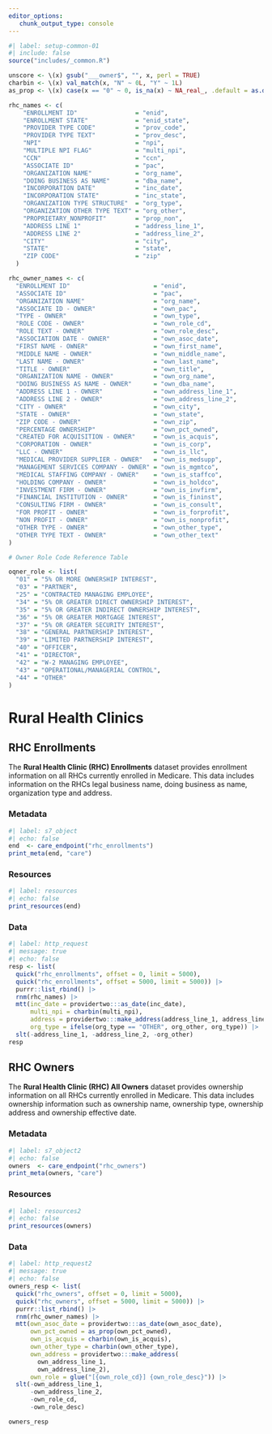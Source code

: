 ```yaml
---
editor_options: 
   chunk_output_type: console
---
```


```r
#| label: setup-common-01
#| include: false
source("includes/_common.R")

unscore <- \(x) gsub("___owner$", "", x, perl = TRUE)
charbin <- \(x) val_match(x, "N" ~ 0L, "Y" ~ 1L)
as_prop <- \(x) case(x == "0" ~ 0, is_na(x) ~ NA_real_, .default = as.double(x) / 100)

rhc_names <- c(
    "ENROLLMENT ID"                = "enid",
    "ENROLLMENT STATE"             = "enid_state",
    "PROVIDER TYPE CODE"           = "prov_code",
    "PROVIDER TYPE TEXT"           = "prov_desc",
    "NPI"                          = "npi",
    "MULTIPLE NPI FLAG"            = "multi_npi",
    "CCN"                          = "ccn",
    "ASSOCIATE ID"                 = "pac",
    "ORGANIZATION NAME"            = "org_name",
    "DOING BUSINESS AS NAME"       = "dba_name",
    "INCORPORATION DATE"           = "inc_date",
    "INCORPORATION STATE"          = "inc_state",
    "ORGANIZATION TYPE STRUCTURE"  = "org_type",
    "ORGANIZATION OTHER TYPE TEXT" = "org_other",
    "PROPRIETARY_NONPROFIT"        = "prop_non",
    "ADDRESS LINE 1"               = "address_line_1",
    "ADDRESS LINE 2"               = "address_line_2",
    "CITY"                         = "city",
    "STATE"                        = "state",
    "ZIP CODE"                     = "zip"
  )

rhc_owner_names <- c(
  "ENROLLMENT ID"                       = "enid",
  "ASSOCIATE ID"                        = "pac",
  "ORGANIZATION NAME"                   = "org_name",
  "ASSOCIATE ID - OWNER"                = "own_pac",
  "TYPE - OWNER"                        = "own_type",
  "ROLE CODE - OWNER"                   = "own_role_cd",
  "ROLE TEXT - OWNER"                   = "own_role_desc",
  "ASSOCIATION DATE - OWNER"            = "own_asoc_date",
  "FIRST NAME - OWNER"                  = "own_first_name",
  "MIDDLE NAME - OWNER"                 = "own_middle_name",
  "LAST NAME - OWNER"                   = "own_last_name",
  "TITLE - OWNER"                       = "own_title",
  "ORGANIZATION NAME - OWNER"           = "own_org_name",
  "DOING BUSINESS AS NAME - OWNER"      = "own_dba_name",
  "ADDRESS LINE 1 - OWNER"              = "own_address_line_1",
  "ADDRESS LINE 2 - OWNER"              = "own_address_line_2",
  "CITY - OWNER"                        = "own_city",
  "STATE - OWNER"                       = "own_state",
  "ZIP CODE - OWNER"                    = "own_zip",
  "PERCENTAGE OWNERSHIP"                = "own_pct_owned",
  "CREATED FOR ACQUISITION - OWNER"     = "own_is_acquis",
  "CORPORATION - OWNER"                 = "own_is_corp",
  "LLC - OWNER"                         = "own_is_llc",
  "MEDICAL PROVIDER SUPPLIER - OWNER"   = "own_is_medsupp",
  "MANAGEMENT SERVICES COMPANY - OWNER" = "own_is_mgmtco",
  "MEDICAL STAFFING COMPANY - OWNER"    = "own_is_staffco",
  "HOLDING COMPANY - OWNER"             = "own_is_holdco",
  "INVESTMENT FIRM - OWNER"             = "own_is_invfirm",
  "FINANCIAL INSTITUTION - OWNER"       = "own_is_fininst",
  "CONSULTING FIRM - OWNER"             = "own_is_consult",
  "FOR PROFIT - OWNER"                  = "own_is_forprofit",
  "NON PROFIT - OWNER"                  = "own_is_nonprofit",
  "OTHER TYPE - OWNER"                  = "own_other_type",
  "OTHER TYPE TEXT - OWNER"             = "own_other_text"
)

# Owner Role Code Reference Table

oqner_role <- list(
  "01" = "5% OR MORE OWNERSHIP INTEREST",
  "03" = "PARTNER",
  "25" = "CONTRACTED MANAGING EMPLOYEE",
  "34" = "5% OR GREATER DIRECT OWNERSHIP INTEREST",
  "35" = "5% OR GREATER INDIRECT OWNERSHIP INTEREST",
  "36" = "5% OR GREATER MORTGAGE INTEREST",
  "37" = "5% OR GREATER SECURITY INTEREST",
  "38" = "GENERAL PARTNERSHIP INTEREST",
  "39" = "LIMITED PARTNERSHIP INTEREST",
  "40" = "OFFICER",
  "41" = "DIRECTOR",
  "42" = "W-2 MANAGING EMPLOYEE",
  "43" = "OPERATIONAL/MANAGERIAL CONTROL",
  "44" = "OTHER"
)
```

# Rural Health Clinics {#sec-rhc}

## RHC Enrollments

The __Rural Health Clinic (RHC) Enrollments__ dataset provides enrollment information on all RHCs currently enrolled in Medicare. This data includes information on the RHCs legal business name, doing business as name, organization type and address.

### Metadata

```r
#| label: s7_object
#| echo: false
end  <- care_endpoint("rhc_enrollments")
print_meta(end, "care")
```

### Resources

```r
#| label: resources
#| echo: false
print_resources(end)
```

### Data

```r
#| label: http_request
#| message: true
#| echo: false
resp <- list(
  quick("rhc_enrollments", offset = 0, limit = 5000),
  quick("rhc_enrollments", offset = 5000, limit = 5000)) |> 
  purrr::list_rbind() |>
  rnm(rhc_names) |>
  mtt(inc_date = providertwo:::as_date(inc_date),
      multi_npi = charbin(multi_npi),
      address = providertwo:::make_address(address_line_1, address_line_2),
      org_type = ifelse(org_type == "OTHER", org_other, org_type)) |>
  slt(-address_line_1, -address_line_2, -org_other)
resp
```

## RHC Owners

The __Rural Health Clinic (RHC) All Owners__ dataset provides ownership information on all RHCs currently enrolled in Medicare. This data includes ownership information such as ownership name, ownership type, ownership address and ownership effective date.

### Metadata

```r
#| label: s7_object2
#| echo: false
owners  <- care_endpoint("rhc_owners")
print_meta(owners, "care")
```

### Resources

```r
#| label: resources2
#| echo: false
print_resources(owners)
```

### Data

```r
#| label: http_request2
#| message: true
#| echo: false
owners_resp <- list(
  quick("rhc_owners", offset = 0, limit = 5000),
  quick("rhc_owners", offset = 5000, limit = 5000)) |> 
  purrr::list_rbind() |>
  rnm(rhc_owner_names) |>
  mtt(own_asoc_date = providertwo:::as_date(own_asoc_date),
      own_pct_owned = as_prop(own_pct_owned),
      own_is_acquis = charbin(own_is_acquis),
      own_other_type = charbin(own_other_type),
      own_address = providertwo:::make_address(
        own_address_line_1, 
        own_address_line_2),
      own_role = glue("[{own_role_cd}] {own_role_desc}")) |>
  slt(-own_address_line_1, 
      -own_address_line_2,
      -own_role_cd,
      -own_role_desc)

owners_resp
```

